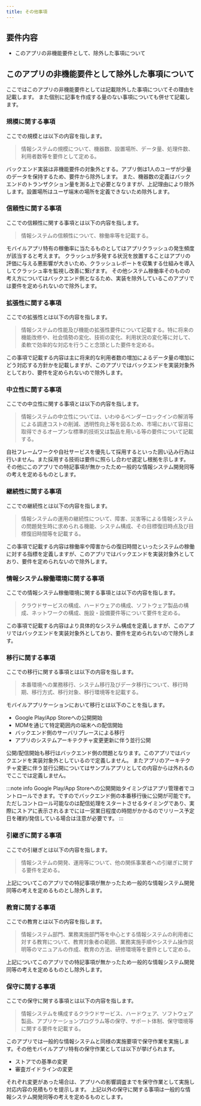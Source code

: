 ```yaml
---
title: その他事項
---
```


## 要件内容

- このアプリの非機能要件として、除外した事項について

## このアプリの非機能要件として除外した事項について

ここではこのアプリの非機能要件としては記載除外した事項についてその理由を記載します。
また個別に記事を作成する量のない事項についても併せて記載します。

### 規模に関する事項

ここでの規模とは以下の内容を指します。
>情報システムの規模について、機器数、設置場所、データ量、処理件数、利用者数等を要件として定める。  

バックエンド実装は非機能要件の対象外とする。アプリ側は1人のユーザが少量のデータを保持するため、要件から除外します。
また、機器数の定義はバックエンドのトランザクション量を測る上で必要となりますが、上記理由により除外します。設置場所はユーザ端末の場所を定義できないため除外します。

### 信頼性に関する事項

ここでの信頼性に関する事項とは以下の内容を指します。
>情報システムの信頼性について、稼働率等を記載する。

モバイルアプリ特有の稼働率に当たるものとしてはアプリクラッシュの発生頻度が該当すると考えます。
クラッシュが多発する状況を放置することはアプリの評価に与える悪影響が大きいため、クラッシュレポートを収集する仕組みを導入してクラッシュ率を監視し改善に繋げます。
その他システム稼働率そのものの考え方についてはバックエンド側となるため、実装を除外しているこのアプリでは要件を定められないので除外します。

### 拡張性に関する事項

ここでの拡張性とは以下の内容を指します。
>情報システムの性能及び機能の拡張性要件について記載する。特に将来の機能改修や、社会情勢の変化、技術の変化、利用状況の変化等に対して、柔軟で効率的な対応を行うこと念頭とした要件を定める。

この事項で記載する内容は主に将来的な利用者数の増加によるデータ量の増加にどう対応する方針かを記載しますが、このアプリではバックエンドを実装対象外としており、要件を定められないので除外します。

### 中立性に関する事項

ここでの中立性に関する事項とは以下の内容を指します。
>情報システムの中立性については、いわゆるベンダーロックインの解消等による調達コストの削減、透明性向上等を図るため、市場において容易に取得できるオープンな標準的技術又は製品を用いる等の要件について記載する。

自社フレームワークや自社サービスを優先して採用するといった囲い込み行為は行いません。また採用する技術は要件に照らし合わせ選定し根拠を示します。
その他にこのアプリでの特記事項が無かったため一般的な情報システム開発同等の考えを定めるものとします。

### 継続性に関する事項

ここでの継続性とは以下の内容を指します。
>情報システムの運用の継続性について、障害、災害等による情報システムの問題発生時に求められる機能、システム構成、その目標復旧時点及び目標復旧時間等を記載する。

この事項で記載する内容は稼働率や障害からの復旧時間といったシステムの稼働に対する指標を定義しますが、このアプリではバックエンドを実装対象外としており、要件を定められないので除外します。

### 情報システム稼働環境に関する事項

ここでの情報システム稼働環境に関する事項とは以下の内容を指します。
>クラウドサービスの構成、ハードウェアの構成、ソフトウェア製品の構成、ネットワークの構成、施設・設備要件等について要件を定める。

この事項で記載する内容はより具体的なシステム構成を定義しますが、このアプリではバックエンドを実装対象外としており、要件を定められないので除外します。

### 移行に関する事項

ここでの移行に関する事項とは以下の内容を指します。
>本番環境への業務移行、システム移行及びデータ移行について、移行時期、移行方式、移行対象、移行環境等を記載する。

モバイルアプリケーションにおいて移行とは以下のことを指します。

- Google Play/App Storeへの公開開始
- MDMを通じて特定範囲内の端末への配信開始
- バックエンド側のサーバリプレースによる移行
- アプリのシステムアーキテクチャ変更更新に伴う並行公開

公開/配信開始も移行はバックエンド側の問題となります。このアプリではバックエンドを実装対象外としているので定義しません。
またアプリのアーキテクチャ変更に伴う並行公開についてはサンプルアプリとしての内容からは外れるのでここでは定義しません。

:::note info
Google Play/App Storeへの公開開始タイミングはアプリ管理者でコントロールできます。ですのでバックエンド側の本番移行後に公開が可能です。
ただしコントロール可能なのは配信処理をスタートさせるタイミングであり、実際にストアに表示されるまでには一営業日程度の時間がかかるのでリリース予定日を確約/発信している場合は注意が必要です。
:::

### 引継ぎに関する事項

ここでの引継ぎとは以下の内容を指します。
>情報システムの開発、運用等について、他の関係事業者への引継ぎに関する要件を定める。  

上記についてこのアプリでの特記事項が無かったため一般的な情報システム開発同等の考えを定めるものとし除外します。

### 教育に関する事項

ここでの教育とは以下の内容を指します。
>情報システム部門、業務実施部門等を中心とする情報システムの利用者に対する教育について、教育対象者の範囲、業務実施手順やシステム操作説明等のマニュアルの作成、教育の方法、研修環境等を要件として定める。

上記についてこのアプリでの特記事項が無かったため一般的な情報システム開発同等の考えを定めるものとし除外します。

### 保守に関する事項

ここでの保守に関する事項とは以下の内容を指します。
>情報システムを構成するクラウドサービス、ハードウェア、ソフトウェア製品、アプリケーションプログラム等の保守、サポート体制、保守環境等に関する要件を記載する。  

このアプリでは一般的な情報システムと同様の実施要項で保守作業を実施します。その他モバイルアプリ特有の保守作業としては以下が挙げられます。

- ストアでの基準の変更
- 審査ガイドラインの変更

それぞれ変更があった場合は、アプリへの影響調査までを保守作業として実施し対応内容の見積もりを提示します。
上記以外の保守に関する事項は一般的な情報システム開発同等の考えを定めるものとします。
